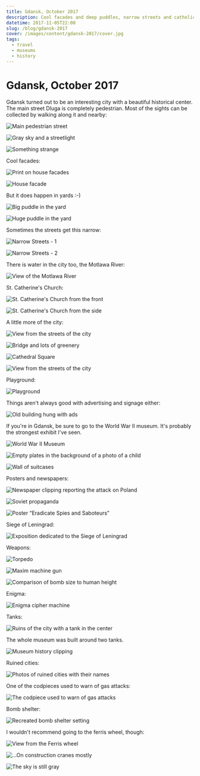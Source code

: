 ```yaml
---
title: Gdansk, October 2017
description: Cool facades and deep puddles, narrow streets and catholic churches, a World War II museum and a restored city, a Ferris wheel and pierogi.
datetime: 2017-11-05T22:00
slug: /blog/gdansk-2017
cover: /images/content/gdansk-2017/cover.jpg
tags:
  - travel
  - museums
  - history
---
```


# Gdansk, October 2017

Gdansk turned out to be an interesting city with a beautiful historical center. The main street Dluga is completely pedestrian. Most of the sights can be collected by walking along it and nearby:

![Main pedestrian street](/images/content/gdansk-2017/cover.jpg)

![Gray sky and a streetlight](/images/content/gdansk-2017/2.jpg)

![Something strange](/images/content/gdansk-2017/3.jpg)

Cool facades:

![Print on house facades](/images/content/gdansk-2017/4.jpg)

![House facade](/images/content/gdansk-2017/5.jpg)

But it does happen in yards <nobr>:-)</nobr>

![Big puddle in the yard](/images/content/gdansk-2017/6.jpg)

![Huge puddle in the yard](/images/content/gdansk-2017/7.jpg)

Sometimes the streets get this narrow:

![Narrow Streets - 1](/images/content/gdansk-2017/8.jpg)

![Narrow Streets - 2](/images/content/gdansk-2017/9.jpg)

There is water in the city too, the Motlawa River:

![View of the Motlawa River](/images/content/gdansk-2017/10.jpg)

St. Catherine's Church:

![St. Catherine's Church from the front](/images/content/gdansk-2017/11.jpg)

![St. Catherine's Church from the side](/images/content/gdansk-2017/12.jpg)

A little more of the city:

![View from the streets of the city](/images/content/gdansk-2017/13.jpg)

![Bridge and lots of greenery](/images/content/gdansk-2017/14.jpg)

![Cathedral Square](/images/content/gdansk-2017/15.jpg)

![View from the streets of the city](/images/content/gdansk-2017/16.jpg)

Playground:

![Playground](/images/content/gdansk-2017/17.jpg)

Things aren't always good with advertising and signage either:

![Old building hung with ads](/images/content/gdansk-2017/18.jpg)

If you're in Gdansk, be sure to go to the World War II museum. It's probably the strongest exhibit I've seen.

![World War II Museum](/images/content/gdansk-2017/21.jpg)

![Empty plates in the background of a photo of a child](/images/content/gdansk-2017/20.jpg)

![Wall of suitcases](/images/content/gdansk-2017/22.jpg)

Posters and newspapers:

![Newspaper clipping reporting the attack on Poland](/images/content/gdansk-2017/23.jpg)

![Soviet propaganda](/images/content/gdansk-2017/25.jpg)

![Poster “Eradicate Spies and Saboteurs”](/images/content/gdansk-2017/26.jpg)

Siege of Leningrad:

![Exposition dedicated to the Siege of Leningrad](/images/content/gdansk-2017/28.jpg)

Weapons:

![Torpedo](/images/content/gdansk-2017/29.jpg)

![Maxim machine gun](/images/content/gdansk-2017/30.jpg)

![Comparison of bomb size to human height](/images/content/gdansk-2017/31.jpg)

Enigma:

![Enigma cipher machine](/images/content/gdansk-2017/32.jpg)

Tanks:

![Ruins of the city with a tank in the center](/images/content/gdansk-2017/33.jpg)

The whole museum was built around two tanks.

![Museum history clipping](/images/content/gdansk-2017/34.jpg)

Ruined cities:

![Photos of ruined cities with their names](/images/content/gdansk-2017/35.jpg)

One of the codpieces used to warn of gas attacks:

![The codpiece used to warn of gas attacks](/images/content/gdansk-2017/36.jpg)

Bomb shelter:

![Recreated bomb shelter setting](/images/content/gdansk-2017/37.jpg)

I wouldn't recommend going to the ferris wheel, though:

![View from the Ferris wheel](/images/content/gdansk-2017/38.jpg)

![...On construction cranes mostly](/images/content/gdansk-2017/39.jpg)

![The sky is still gray](/images/content/gdansk-2017/40.jpg)
